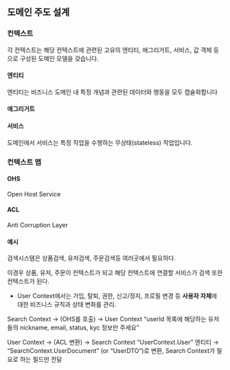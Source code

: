 ## 도메인 주도 설계

### 컨텍스트

각 컨텍스트는 해당 컨텍스트에 관련된 고유의 엔티티, 애그리거트, 서비스, 값 객체 등으로 구성된 도메인 모델을 갖습니다.

#### 엔티티

엔티티는 비즈니스 도메인 내 특정 개념과 관련된 데이터와 행동을 모두 캡슐화합니다



#### 애그리거트


#### 서비스

도메인에서 서비스는 특정 작업을 수행하는 무상태(stateless) 작업입니다.

### 컨텍스트 맵

#### OHS

Open Host Service

#### ACL

Anti Corruption Layer

#### 예시

검색시스템은 상품검색, 유저검색, 주문검색등 여러곳에서 필요하다.

이경우 상품, 유저, 주문이 컨텍스트가 되고 해당 컨텍스트에 연결할 서비스가 검색 또한 컨텍스트가 된다.

- User Context에서는 가입, 탈퇴, 권한, 신고/정지, 프로필 변경 등 **사용자 자체**에 대한 비즈니스 규칙과 상태 변화를 관리.

Search Context → (OHS를 호출) → User Context
“userId 목록에 해당하는 유저들의 nickname, email, status, kyc 정보만 주세요”    

User Context → (ACL 변환) → Search Context
“UserContext.User” 엔티티 → “SearchContext.UserDocument” (or “UserDTO”)로 변환, Search Context가 필요로 하는 필드만 전달